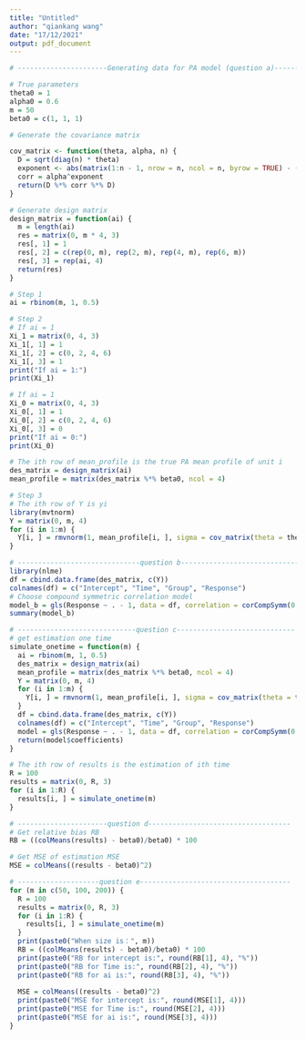 ```yaml
---
title: "Untitled"
author: "qiankang wang"
date: "17/12/2021"
output: pdf_document
---
```


```r
# ----------------------Generating data for PA model (question a)-------------------

# True parameters
theta0 = 1
alpha0 = 0.6
m = 50
beta0 = c(1, 1, 1)
```

```r

# Generate the covariance matrix

cov_matrix <- function(theta, alpha, n) {
  D = sqrt(diag(n) * theta)
  exponent <- abs(matrix(1:n - 1, nrow = n, ncol = n, byrow = TRUE) - (1:n - 1))
  corr = alpha^exponent
  return(D %*% corr %*% D)
}

# Generate design matrix
design_matrix = function(ai) {
  m = length(ai)
  res = matrix(0, m * 4, 3)
  res[, 1] = 1
  res[, 2] = c(rep(0, m), rep(2, m), rep(4, m), rep(6, m))
  res[, 3] = rep(ai, 4)
  return(res)
}
```

```r
# Step 1
ai = rbinom(m, 1, 0.5)
```

```r
# Step 2
# If ai = 1
Xi_1 = matrix(0, 4, 3)
Xi_1[, 1] = 1
Xi_1[, 2] = c(0, 2, 4, 6)
Xi_1[, 3] = 1
print("If ai = 1:")
print(Xi_1)

# If ai = 1
Xi_0 = matrix(0, 4, 3)
Xi_0[, 1] = 1
Xi_0[, 2] = c(0, 2, 4, 6)
Xi_0[, 3] = 0
print("If ai = 0:")
print(Xi_0)

# The ith row of mean_profile is the true PA mean profile of unit i
des_matrix = design_matrix(ai)
mean_profile = matrix(des_matrix %*% beta0, ncol = 4)
```

```r
# Step 3
# The ith row of Y is yi
library(mvtnorm)
Y = matrix(0, m, 4)
for (i in 1:m) {
  Y[i, ] = rmvnorm(1, mean_profile[i, ], sigma = cov_matrix(theta = theta0, alpha = alpha0, 4))
}
```


```r
# ------------------------------question b------------------------------
library(nlme)
df = cbind.data.frame(des_matrix, c(Y))
colnames(df) = c("Intercept", "Time", "Group", "Response")
# Choose compound symmetric correlation model
model_b = gls(Response ~ . - 1, data = df, correlation = corCompSymm(0.6, form = ~Time))
summary(model_b)
```

```r
# -----------------------------question c-----------------------------
# get estimation one time 
simulate_onetime = function(m) {
  ai = rbinom(m, 1, 0.5)
  des_matrix = design_matrix(ai)
  mean_profile = matrix(des_matrix %*% beta0, ncol = 4)
  Y = matrix(0, m, 4)
  for (i in 1:m) {
    Y[i, ] = rmvnorm(1, mean_profile[i, ], sigma = cov_matrix(theta = theta0, alpha = alpha0, 4))
  }
  df = cbind.data.frame(des_matrix, c(Y))
  colnames(df) = c("Intercept", "Time", "Group", "Response")
  model = gls(Response ~ . - 1, data = df, correlation = corCompSymm(0.6, form = ~Time))
  return(model$coefficients)
}
```

```r
# The ith row of results is the estimation of ith time
R = 100
results = matrix(0, R, 3)
for (i in 1:R) {
  results[i, ] = simulate_onetime(m)
}
```

```r
# ----------------------question d-----------------------------------
# Get relative bias RB
RB = ((colMeans(results) - beta0)/beta0) * 100

# Get MSE of estimation MSE
MSE = colMeans((results - beta0)^2)

```

```r
# --------------------question e-------------------------------------
for (m in c(50, 100, 200)) {
  R = 100
  results = matrix(0, R, 3)
  for (i in 1:R) {
    results[i, ] = simulate_onetime(m)
  }
  print(paste0("When size is：", m))
  RB = ((colMeans(results) - beta0)/beta0) * 100
  print(paste0("RB for intercept is:", round(RB[1], 4), "%"))
  print(paste0("RB for Time is:", round(RB[2], 4), "%"))
  print(paste0("RB for ai is:", round(RB[3], 4), "%"))
  
  MSE = colMeans((results - beta0)^2)
  print(paste0("MSE for intercept is:", round(MSE[1], 4)))
  print(paste0("MSE for Time is:", round(MSE[2], 4)))
  print(paste0("MSE for ai is:", round(MSE[3], 4)))
}

```


